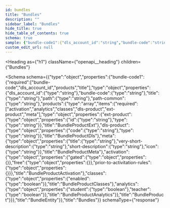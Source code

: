 ```yaml
---
id: bundles
title: "Bundles"
description: ""
sidebar_label: "Bundles"
hide_title: true
hide_table_of_contents: true
schema: true
sample: {"bundle-code1":{"dls_account_id":"string","bundle-code":"string","title":"string","path":"string","path-common":"string","products":[{"ext-product":{"id":"string","type":"string"},"dls-product":{"code":"string","type":"string"},"meta":{"title":"string","very-short-description":"string","short-description":"string","icon":"string"},"activation":{"gated":{},"free":{},"prior-to-activitation-rules":{}},"classes":{"enabled":true},"analytics":{"student":true,"teacher":true}}]}}
custom_edit_url: null
---
```



<Heading
  as={"h1"}
  className={"openapi__heading"}
  children={"Bundles"}
>
</Heading>





<Schema
  schema={{"type":"object","properties":{"bundle-code1":{"required":["bundle-code","dls_account_id","products","title"],"type":"object","properties":{"dls_account_id":{"type":"string"},"bundle-code":{"type":"string"},"title":{"type":"string"},"path":{"type":"string"},"path-common":{"type":"string"},"products":{"type":"array","items":{"required":["activation","analytics","classes","dls-product","ext-product","meta"],"type":"object","properties":{"ext-product":{"type":"object","properties":{"id":{"type":"string"},"type":{"type":"string"}},"title":"BundleProductExt"},"dls-product":{"type":"object","properties":{"code":{"type":"string"},"type":{"type":"string"}},"title":"BundleProductDls"},"meta":{"type":"object","properties":{"title":{"type":"string"},"very-short-description":{"type":"string"},"short-description":{"type":"string"},"icon":{"type":"string"}},"title":"BundleProductMeta"},"activation":{"type":"object","properties":{"gated":{"type":"object","properties":{}},"free":{"type":"object","properties":{}},"prior-to-activitation-rules":{"type":"object","properties":{}}},"title":"BundleProductActivation"},"classes":{"type":"object","properties":{"enabled":{"type":"boolean"}},"title":"BundleProductClasses"},"analytics":{"type":"object","properties":{"student":{"type":"boolean"},"teacher":{"type":"boolean"}},"title":"BundleProductAnalytics"}},"title":"BundleProduct"}}},"title":"BundleEntity"}},"title":"Bundles"}}
  schemaType={"response"}
>
  
</Schema>
            
